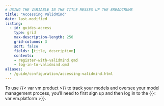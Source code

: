 ```yaml
---
# USING THE VARIABLE IN THE TITLE MESSES UP THE BREADCRUMB
title: "Accessing ValidMind"
date: last-modified
listing:
  - id: guides-access
    type: grid
    max-description-length: 250
    grid-columns: 3
    sort: false
    fields: [title, description]
    contents:
    - register-with-validmind.qmd
    - log-in-to-validmind.qmd
aliases: 
  - /guide/configuration/accessing-validmind.html
---
```


To use {{< var vm.product >}} to track your models and oversee your model management process, you'll need to first sign up and then log in to the {{< var vm.platform >}}.